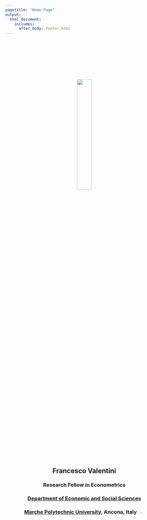 ```yaml
---
pagetitle: "Home Page"
output: 
  html_document:
    includes:
      after_body: footer.html
---
```


<p>&nbsp;</p>
<p>&nbsp;</p>
<p>&nbsp;</p>
<p>&nbsp;</p>
<center>
![](me2.png){#id .class width=30% height=30%}
<center>
<p>&nbsp;</p>
<center>
## Francesco Valentini
### **Research Fellow in Econometrics**
### **[Department of Economic and Social Sciences](https://www.dises.univpm.it/){target="_blank"}**
### **[Marche Polytechnic University](https://www.univpm.it/Entra/){target="_blank"}, Ancona, Italy ![](flag_ita.png){#id .class width=4% height=4%}**
<center>

<p>&nbsp;</p>
<p>&nbsp;</p>

# [<i class="fa fa-envelope"></i>](contact.html) \  [<i class="fa fa-skype"></i>](https://join.skype.com/invite/dG5n5L4TXASL){target="_blank"}  \ [<i class="ai ai-google-scholar"></i>](https://scholar.google.com/citations?user=9AqXyqQAAAAJ&hl=it&oi=sra){target="_blank"} \ [<i class="ai ai-ideas-repec"></i>](https://ideas.repec.org/f/pva895.html){target="_blank"} \ [<i class="fa fa-github"></i>](https://github.com/fravale){target="_blank"}

